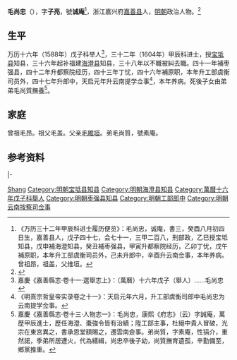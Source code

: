{{Otheruses|other=名为毛尚忠的其他人物|毛尚忠}}

'''毛尚忠'''（{{bd|？||？}}），字'''子亮'''，號'''诚庵'''<ref>《万历三十二年甲辰科进士履历便览》：毛尚忠，诚庵，書三，癸酉八月初四日生，嘉善县人，戊子四十七，会七十一，三甲二百八，刑部政，乙巳授宝坻知县，戊申補海澄知县，癸丑補枣强县，甲寅升都察院经历，乙卯丁忧，戊午補原职，本年升工部虞衡司员外，己未升郎中，辛酉升云南佥事，本年养病。曾祖昂，祖盖，父维垣。</ref>，浙江嘉兴府[[嘉善县|嘉善县]]人，[[明朝|明朝]]政治人物。<ref>{{Cite web|title=毛尚忠|url=http://gxgc.zjlib.cn:8081/pub/jiax_grw/jiashan/201003/t20100315_423556.html|accessdate=2021-01-23|work=嘉兴市图书馆|archive-date=2021-01-28|archive-url=https://web.archive.org/web/20210128131144/http://gxgc.zjlib.cn:8081/pub/jiax_grw/jiashan/201003/t20100315_423556.html|dead-url=no}}</ref>

== 生平 ==
万历十六年（1588年）戊子科举人<ref>嘉慶《嘉善縣志·卷十一·選舉志上》：（萬曆）十六年戊子（舉人）……毛尚忠</ref>，三十二年（1604年）甲辰科进士，授[[宝坻县|宝坻县]]知县，三十六年起补福建[[海澄县|海澄县]]知县，三十八年以不職被糾去職。四十一年補枣强县，四十二年升都察院经历，四十三年丁忧，四十六年補原职，本年升工部虞衡司员外，四十七年升郎中，天启元年升云南提学佥事<ref>《明熹宗哲皇帝实录卷之十一》：天启元年六月，升工部虞衡司郎中毛尚忠为云南提学佥事。</ref>，本年养病。死後子女由弟弟毛尚質撫養<ref>嘉慶《嘉善縣志·卷十三·人物志一》：毛尚忠，康熙《府志》（云）字誠庵，萬歷甲辰進士，歷任海澄、棗強令皆有治績；陞工部主事，杜絕中貴人冒破，光宗在東宮異之，書承恩堂額賜之，遷雲南僉事。弟尚質，字素庵，性狷介，重然諾，季弟所居遭火，代為繕緝，尚忠卒後子幼，尚質撫育遺孤，辛勤備至，鄉黨推重。</ref>。

== 家庭 ==
曾祖毛昂。祖父毛盖。父亲[[毛維垣|毛維垣]]。弟毛尚質，號素庵。

== 参考资料 ==
{{reflist}}
{{start box}}
{{s-off}}
{{s-before|[[赵彦复|赵彦复]]<br>}}
{{s-title|明朝宝坻县知县|1605年}}
{{s-after|[[秦士文|秦士文]]<br>}}
{{s-before|[[俞思沖|俞思沖]]}}
{{s-title|明朝海澄縣知縣|1608年－1613年}}
{{s-after|[[陶鎔_(嘉興)|陶鎔]]}}
|-
{{s-before|[[魏廷相|魏廷相]]}}
{{s-title|明朝棗強縣知縣|1614年－1617年}}
{{s-after|[[鄭陞|鄭陞]]}}
{{end box}}

{{中国人物小作品}}
{{萬曆三十二年甲辰科殿試金榜}}

{{Authority control}}
{{DEFAULTSORT:Mao毛}}
[[Category:毛姓|Shang]]
[[Category:明朝宝坻县知县|Category:明朝宝坻县知县]]
[[Category:明朝海澄县知县|Category:明朝海澄县知县]]
[[Category:萬曆十六年戊子科舉人|Category:萬曆十六年戊子科舉人]]
[[Category:明朝枣强县知县|Category:明朝枣强县知县]]
[[Category:明朝工部郎中|Category:明朝工部郎中]]
[[Category:明朝云南按察司佥事|Category:明朝云南按察司佥事]]